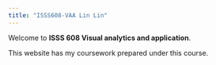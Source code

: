 ```yaml
---
title: "ISSS608-VAA Lin Lin"
---
```


Welcome to **ISSS 608 Visual analytics and application**.

This website has my coursework prepared under this course.
